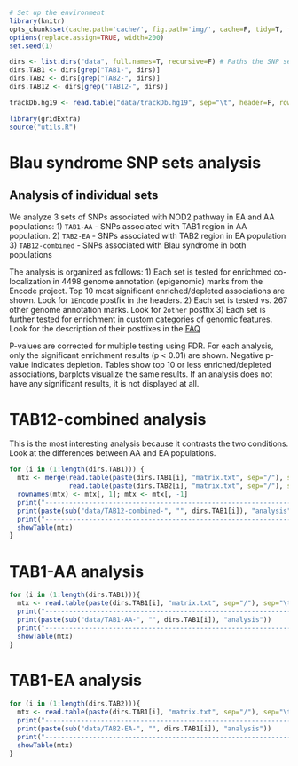 
```r
# Set up the environment
library(knitr) 
opts_chunk$set(cache.path='cache/', fig.path='img/', cache=F, tidy=T, fig.keep='high', dpi=300, out.width=700, echo=F, autodep=T)
options(replace.assign=TRUE, width=200)
set.seed(1)
```

```r
dirs <- list.dirs("data", full.names=T, recursive=F) # Paths the SNP sets analyses
dirs.TAB1 <- dirs[grep("TAB1-", dirs)]
dirs.TAB2 <- dirs[grep("TAB2-", dirs)]
dirs.TAB12 <- dirs[grep("TAB12-", dirs)]

trackDb.hg19 <- read.table("data/trackDb.hg19", sep="\t", header=F, row.names=1)
```

```r
library(gridExtra)
source("utils.R")
```

Blau syndrome SNP sets analysis
========================================================

Analysis of individual sets
----------------------------
We analyze 3 sets of SNPs associated with NOD2 pathway in EA and AA populations:
1) `TAB1-AA` - SNPs associated with TAB1 region in AA population.
2) `TAB2-EA` - SNPs associated with TAB2 region in EA population
3) `TAB12-combined` - SNPs associated with Blau syndrome in both populations

The analysis is organized as follows:
1) Each set is tested for enrichmed co-localization in 4498 genome annotation (epigenomic) marks from the Encode project. Top 10 most significant enriched/depleted associations are shown. Look for `1Encode` postfix in the headers.
2) Each set is tested vs. 267 other genome annotation marks. Look for `2other` postfix
3) Each set is further tested for enrichment in custom categories of genomic features. Look for the description of their postfixes in the [FAQ](https://mdozmorov.github.io/grdocs/misc/Faq.html)

P-values are corrected for multiple testing using FDR. For each analysis, only the significant enrichment results (p < 0.01) are shown. Negative p-value indicates depletion. Tables show top 10 or less enriched/depleted associations, barplots visualize the same results. If an analysis does not have any significant results, it is not displayed at all.

TAB12-combined analysis
===========================
This is the most interesting analysis because it contrasts the two conditions. Look at the differences between AA and EA populations.

```r
for (i in (1:length(dirs.TAB1))) {
  mtx <- merge(read.table(paste(dirs.TAB1[i], "matrix.txt", sep="/"), sep="\t", row.names=1, header=T),
               read.table(paste(dirs.TAB2[i], "matrix.txt", sep="/"), sep="\t", row.names=1, header=T), by="row.names")
  rownames(mtx) <- mtx[, 1]; mtx <- mtx[, -1]
  print("---------------------------------------------------------------")
  print(paste(sub("data/TAB12-combined-", "", dirs.TAB1[i]), "analysis"))
  print("---------------------------------------------------------------")
  showTable(mtx)
}
```

TAB1-AA analysis
================

```r
for (i in (1:length(dirs.TAB1))){
  mtx <- read.table(paste(dirs.TAB1[i], "matrix.txt", sep="/"), sep="\t", row.names=1, header=T)
  print("---------------------------------------------------------------")
  print(paste(sub("data/TAB1-AA-", "", dirs.TAB1[i]), "analysis"))
  print("---------------------------------------------------------------")
  showTable(mtx)
}
```

TAB1-EA analysis
================

```r
for (i in (1:length(dirs.TAB2))){
  mtx <- read.table(paste(dirs.TAB1[i], "matrix.txt", sep="/"), sep="\t", row.names=1, header=T)
  print("---------------------------------------------------------------")
  print(paste(sub("data/TAB2-EA-", "", dirs.TAB1[i]), "analysis"))
  print("---------------------------------------------------------------")
  showTable(mtx)
}
```